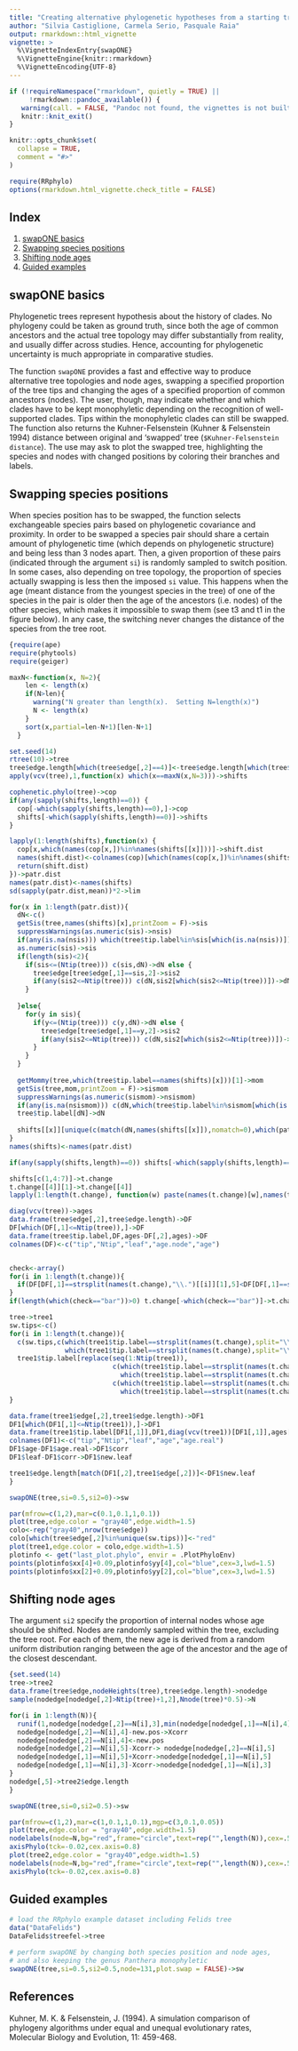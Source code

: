 ---
title: "Creating alternative phylogenetic hypotheses from a starting tree"
author: "Silvia Castiglione, Carmela Serio, Pasquale Raia"
output: rmarkdown::html_vignette
vignette: >
  %\VignetteIndexEntry{swapONE}
  %\VignetteEngine{knitr::rmarkdown}
  %\VignetteEncoding{UTF-8}
---

```{r, include = FALSE}
if (!requireNamespace("rmarkdown", quietly = TRUE) ||
     !rmarkdown::pandoc_available()) {
   warning(call. = FALSE, "Pandoc not found, the vignettes is not built")
   knitr::knit_exit()
}

knitr::opts_chunk$set(
  collapse = TRUE,
  comment = "#>"
)

require(RRphylo)
options(rmarkdown.html_vignette.check_title = FALSE)
```

## Index
1. [swapONE basics](#basics)
2. [Swapping species positions](#species)
3. [Shifting node ages](#nodes)
4. [Guided examples](#examples)


## swapONE basics {#basics}
Phylogenetic trees represent hypothesis about the history of clades. No phylogeny could be taken as ground truth, since both the age of common ancestors and the actual tree topology may differ substantially from reality, and usually differ across studies. Hence, accounting for phylogenetic uncertainty is much appropriate in comparative studies. 

The function `swapONE` provides a fast and effective way to produce alternative tree topologies and node ages, swapping a specified proportion of the tree tips and changing the ages of a specified proportion of common ancestors (nodes). The user, though, may indicate whether and which clades have to be kept monophyletic depending on the recognition of well-supported clades. Tips within the monophyletic clades can still be swapped. The function also returns the Kuhner-Felsenstein (Kuhner & Felsenstein 1994) distance between original and 'swapped' tree (`$Kuhner-Felsenstein distance`). The use may ask to plot the swapped tree, highlighting the species and nodes with changed positions by coloring their branches and labels.


## Swapping species positions {#species}
When species position has to be swapped, the function selects exchangeable species pairs based on phylogenetic covariance and proximity. In order to be swapped a species pair should share a certain amount of phylogenetic time (which depends on phylogenetic structure) and being less than 3 nodes apart. Then, a given proportion of these pairs (indicated through the argument `si`) is randomly sampled to switch position. In some cases, also depending on tree topology, the proportion of species actually swapping is less then the imposed `si` value. This happens when the age (meant distance from the youngest species in the tree) of one of the species in the pair is older then the age of the ancestors (i.e. nodes) of the other species, which makes it impossible to swap them (see t3 and t1 in the figure below).
In any case, the switching never changes the distance of the species from the tree root.
```{r echo=3,fig.dim=c(6,3), message=FALSE, warning=FALSE, dpi=200, out.width='98%',fig.align="center"}
{require(ape)
require(phytools)
require(geiger)

maxN<-function(x, N=2){
    len <- length(x)
    if(N>len){
      warning("N greater than length(x).  Setting N=length(x)")
      N <- length(x)
    }
    sort(x,partial=len-N+1)[len-N+1]
  }

set.seed(14)
rtree(10)->tree
tree$edge.length[which(tree$edge[,2]==4)]<-tree$edge.length[which(tree$edge[,2]==4)]-0.2
apply(vcv(tree),1,function(x) which(x==maxN(x,N=3)))->shifts

cophenetic.phylo(tree)->cop
if(any(sapply(shifts,length)==0)) {
  cop[-which(sapply(shifts,length)==0),]->cop
  shifts[-which(sapply(shifts,length)==0)]->shifts
}

lapply(1:length(shifts),function(x) {
  cop[x,which(names(cop[x,])%in%names(shifts[[x]]))]->shift.dist
  names(shift.dist)<-colnames(cop)[which(names(cop[x,])%in%names(shifts[[x]]))]
  return(shift.dist)
})->patr.dist
names(patr.dist)<-names(shifts)
sd(sapply(patr.dist,mean))*2->lim

for(x in 1:length(patr.dist)){
  dN<-c()
  getSis(tree,names(shifts)[x],printZoom = F)->sis
  suppressWarnings(as.numeric(sis)->nsis)
  if(any(is.na(nsis))) which(tree$tip.label%in%sis[which(is.na(nsis))])->sis[which(is.na(nsis))]
  as.numeric(sis)->sis
  if(length(sis)<2){
    if(sis<=(Ntip(tree))) c(sis,dN)->dN else {
      tree$edge[tree$edge[,1]==sis,2]->sis2
      if(any(sis2<=Ntip(tree))) c(dN,sis2[which(sis2<=Ntip(tree))])->dN
    }
    
  }else{
    for(y in sis){
      if(y<=(Ntip(tree))) c(y,dN)->dN else {
        tree$edge[tree$edge[,1]==y,2]->sis2
        if(any(sis2<=Ntip(tree))) c(dN,sis2[which(sis2<=Ntip(tree))])->dN
      }
    }
  }
  
  getMommy(tree,which(tree$tip.label==names(shifts)[x]))[1]->mom
  getSis(tree,mom,printZoom = F)->sismom
  suppressWarnings(as.numeric(sismom)->nsismom)
  if(any(is.na(nsismom))) c(dN,which(tree$tip.label%in%sismom[which(is.na(nsismom))]))->dN
  tree$tip.label[dN]->dN
  
  shifts[[x]][unique(c(match(dN,names(shifts[[x]]),nomatch=0),which(patr.dist[[x]]<lim)))]->shifts[[x]]
}
names(shifts)<-names(patr.dist)

if(any(sapply(shifts,length)==0)) shifts[-which(sapply(shifts,length)==0)]->shifts

shifts[c(1,4:7)]->t.change
t.change[[4]][1]->t.change[[4]]
lapply(1:length(t.change), function(w) paste(names(t.change)[w],names(t.change[[w]]),sep="."))->names(t.change)

diag(vcv(tree))->ages
data.frame(tree$edge[,2],tree$edge.length)->DF
DF[which(DF[,1]<=Ntip(tree)),]->DF
data.frame(tree$tip.label,DF,ages-DF[,2],ages)->DF
colnames(DF)<-c("tip","Ntip","leaf","age.node","age")


check<-array()
for(i in 1:length(t.change)){
  if(DF[DF[,1]==strsplit(names(t.change),"\\.")[[i]][1],5]<DF[DF[,1]==strsplit(names(t.change),"\\.")[[i]][2],4] | DF[DF[,1]==strsplit(names(t.change),"\\.")[[i]][2],5]<DF[DF[,1]==strsplit(names(t.change),"\\.")[[i]][1],4]) check[i]<-"bar" else check[i]<-"good"
}
if(length(which(check=="bar"))>0) t.change[-which(check=="bar")]->t.change

tree->tree1
sw.tips<-c()
for(i in 1:length(t.change)){
  c(sw.tips,c(which(tree1$tip.label==strsplit(names(t.change),split="\\.")[[i]][1]),
              which(tree1$tip.label==strsplit(names(t.change),split="\\.")[[i]][2])))->sw.tips
  tree1$tip.label[replace(seq(1:Ntip(tree1)),
                          c(which(tree1$tip.label==strsplit(names(t.change),split="\\.")[[i]][1]),
                            which(tree1$tip.label==strsplit(names(t.change),split="\\.")[[i]][2])),
                          c(which(tree1$tip.label==strsplit(names(t.change),split="\\.")[[i]][2]),
                            which(tree1$tip.label==strsplit(names(t.change),split="\\.")[[i]][1])))]->tree1$tip.label
}

data.frame(tree1$edge[,2],tree1$edge.length)->DF1
DF1[which(DF1[,1]<=Ntip(tree1)),]->DF1
data.frame(tree1$tip.label[DF1[,1]],DF1,diag(vcv(tree1))[DF1[,1]],ages[match(tree1$tip.label[DF1[,1]],names(ages))])->DF1
colnames(DF1)<-c("tip","Ntip","leaf","age","age.real")
DF1$age-DF1$age.real->DF1$corr
DF1$leaf-DF1$corr->DF1$new.leaf

tree1$edge.length[match(DF1[,2],tree1$edge[,2])]<-DF1$new.leaf
}

swapONE(tree,si=0.5,si2=0)->sw

par(mfrow=c(1,2),mar=c(0.1,0.1,1,0.1))
plot(tree,edge.color = "gray40",edge.width=1.5)
colo<-rep("gray40",nrow(tree$edge))
colo[which(tree$edge[,2]%in%unique(sw.tips))]<-"red"
plot(tree1,edge.color = colo,edge.width=1.5)
plotinfo <- get("last_plot.phylo", envir = .PlotPhyloEnv)
points(plotinfo$xx[4]+0.09,plotinfo$yy[4],col="blue",cex=3,lwd=1.5)
points(plotinfo$xx[2]+0.09,plotinfo$yy[2],col="blue",cex=3,lwd=1.5)
```

## Shifting node ages {#nodes}
The argument `si2` specify the proportion of internal nodes whose age should be shifted. Nodes are randomly sampled within the tree, excluding the tree root. For each of them, the new age is derived from a random uniform distribution ranging between the age of the ancestor and the age of the closest descendant.

```{r echo=3,fig.dim=c(6,3), message=FALSE, warning=FALSE, dpi=200, out.width='98%',fig.align="center"}
{set.seed(14)
tree->tree2
data.frame(tree$edge,nodeHeights(tree),tree$edge.length)->nodedge
sample(nodedge[nodedge[,2]>Ntip(tree)+1,2],Nnode(tree)*0.5)->N

for(i in 1:length(N)){
  runif(1,nodedge[nodedge[,2]==N[i],3],min(nodedge[nodedge[,1]==N[i],4]))->new.pos
  nodedge[nodedge[,2]==N[i],4]-new.pos->Xcorr
  nodedge[nodedge[,2]==N[i],4]<-new.pos
  nodedge[nodedge[,2]==N[i],5]-Xcorr-> nodedge[nodedge[,2]==N[i],5]
  nodedge[nodedge[,1]==N[i],5]+Xcorr->nodedge[nodedge[,1]==N[i],5]
  nodedge[nodedge[,1]==N[i],3]-Xcorr->nodedge[nodedge[,1]==N[i],3]
}
nodedge[,5]->tree2$edge.length
}

swapONE(tree,si=0,si2=0.5)->sw

par(mfrow=c(1,2),mar=c(1,0.1,1,0.1),mgp=c(3,0.1,0.05))
plot(tree,edge.color = "gray40",edge.width=1.5)
nodelabels(node=N,bg="red",frame="circle",text=rep("",length(N)),cex=.5)
axisPhylo(tck=-0.02,cex.axis=0.8)
plot(tree2,edge.color = "gray40",edge.width=1.5)
nodelabels(node=N,bg="red",frame="circle",text=rep("",length(N)),cex=.5)
axisPhylo(tck=-0.02,cex.axis=0.8)
```


## Guided examples
```{r message=FALSE, warning=FALSE}
# load the RRphylo example dataset including Felids tree
data("DataFelids")
DataFelids$treefel->tree

# perform swapONE by changing both species position and node ages, 
# and also keeping the genus Panthera monophyletic
swapONE(tree,si=0.5,si2=0.5,node=131,plot.swap = FALSE)->sw

```

## References
Kuhner, M. K. & Felsenstein, J. (1994). A simulation comparison of phylogeny algorithms under equal and unequal evolutionary rates, Molecular Biology and Evolution, 11: 459-468.
